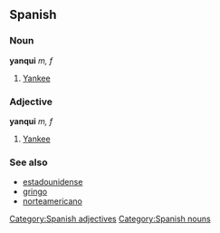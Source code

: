 ==Spanish==
===Noun===
'''yanqui''' ''m, f''
# [[Yankee]]

=== Adjective ===
'''yanqui''' ''m, f''
# [[Yankee]]

===See also===
*[[estadounidense]]
*[[gringo]]
*[[norteamericano]]

[[Category:Spanish adjectives]]
[[Category:Spanish nouns]]
